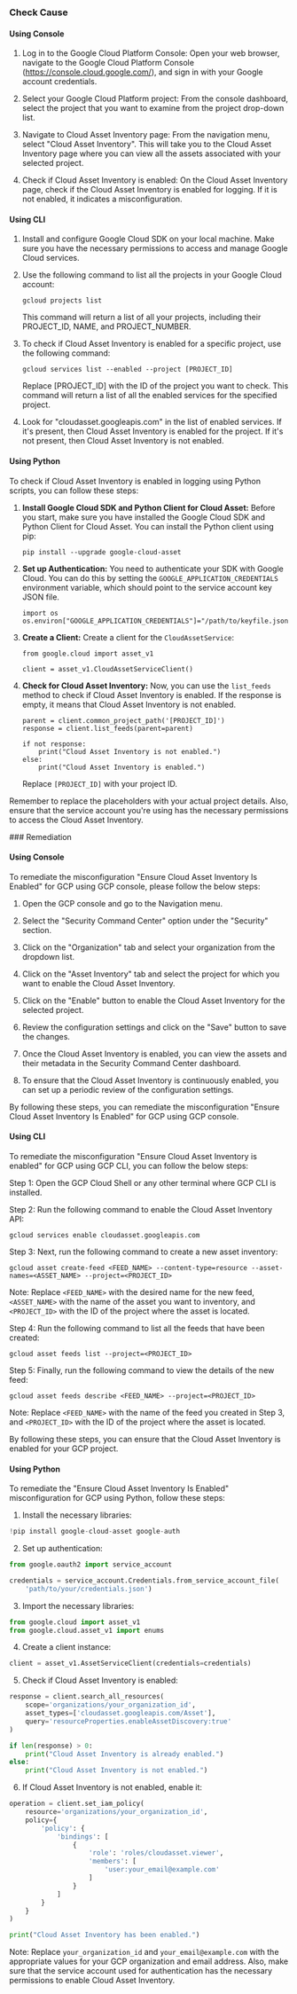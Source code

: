 

<Tabs><Tab title='Cause'>
### Check Cause

#### Using Console

1. Log in to the Google Cloud Platform Console: Open your web browser, navigate to the Google Cloud Platform Console (https://console.cloud.google.com/), and sign in with your Google account credentials.

2. Select your Google Cloud Platform project: From the console dashboard, select the project that you want to examine from the project drop-down list.

3. Navigate to Cloud Asset Inventory page: From the navigation menu, select "Cloud Asset Inventory". This will take you to the Cloud Asset Inventory page where you can view all the assets associated with your selected project.

4. Check if Cloud Asset Inventory is enabled: On the Cloud Asset Inventory page, check if the Cloud Asset Inventory is enabled for logging. If it is not enabled, it indicates a misconfiguration.

#### Using CLI

1. Install and configure Google Cloud SDK on your local machine. Make sure you have the necessary permissions to access and manage Google Cloud services.

2. Use the following command to list all the projects in your Google Cloud account:

   ```
   gcloud projects list
   ```

   This command will return a list of all your projects, including their PROJECT_ID, NAME, and PROJECT_NUMBER.

3. To check if Cloud Asset Inventory is enabled for a specific project, use the following command:

   ```
   gcloud services list --enabled --project [PROJECT_ID]
   ```

   Replace [PROJECT_ID] with the ID of the project you want to check. This command will return a list of all the enabled services for the specified project.

4. Look for "cloudasset.googleapis.com" in the list of enabled services. If it's present, then Cloud Asset Inventory is enabled for the project. If it's not present, then Cloud Asset Inventory is not enabled.

#### Using Python

To check if Cloud Asset Inventory is enabled in logging using Python scripts, you can follow these steps:

1. **Install Google Cloud SDK and Python Client for Cloud Asset:**
   Before you start, make sure you have installed the Google Cloud SDK and Python Client for Cloud Asset. You can install the Python client using pip:
   ```
   pip install --upgrade google-cloud-asset
   ```

2. **Set up Authentication:**
   You need to authenticate your SDK with Google Cloud. You can do this by setting the `GOOGLE_APPLICATION_CREDENTIALS` environment variable, which should point to the service account key JSON file.
   ```
   import os
   os.environ["GOOGLE_APPLICATION_CREDENTIALS"]="/path/to/keyfile.json"
   ```

3. **Create a Client:**
   Create a client for the `CloudAssetService`:
   ```
   from google.cloud import asset_v1

   client = asset_v1.CloudAssetServiceClient()
   ```

4. **Check for Cloud Asset Inventory:**
   Now, you can use the `list_feeds` method to check if Cloud Asset Inventory is enabled. If the response is empty, it means that Cloud Asset Inventory is not enabled.
   ```
   parent = client.common_project_path('[PROJECT_ID]')
   response = client.list_feeds(parent=parent)

   if not response:
       print("Cloud Asset Inventory is not enabled.")
   else:
       print("Cloud Asset Inventory is enabled.")
   ```
   Replace `[PROJECT_ID]` with your project ID.

Remember to replace the placeholders with your actual project details. Also, ensure that the service account you're using has the necessary permissions to access the Cloud Asset Inventory.

</Tab>

<Tab title='Remediation'>
### Remediation

#### Using Console

To remediate the misconfiguration "Ensure Cloud Asset Inventory Is Enabled" for GCP using GCP console, please follow the below steps:

1. Open the GCP console and go to the Navigation menu.

2. Select the "Security Command Center" option under the "Security" section.

3. Click on the "Organization" tab and select your organization from the dropdown list.

4. Click on the "Asset Inventory" tab and select the project for which you want to enable the Cloud Asset Inventory.

5. Click on the "Enable" button to enable the Cloud Asset Inventory for the selected project.

6. Review the configuration settings and click on the "Save" button to save the changes.

7. Once the Cloud Asset Inventory is enabled, you can view the assets and their metadata in the Security Command Center dashboard.

8. To ensure that the Cloud Asset Inventory is continuously enabled, you can set up a periodic review of the configuration settings.

By following these steps, you can remediate the misconfiguration "Ensure Cloud Asset Inventory Is Enabled" for GCP using GCP console.

#### Using CLI

To remediate the misconfiguration "Ensure Cloud Asset Inventory is enabled" for GCP using GCP CLI, you can follow the below steps:

Step 1: Open the GCP Cloud Shell or any other terminal where GCP CLI is installed.

Step 2: Run the following command to enable the Cloud Asset Inventory API:

```
gcloud services enable cloudasset.googleapis.com
```

Step 3: Next, run the following command to create a new asset inventory:

```
gcloud asset create-feed <FEED_NAME> --content-type=resource --asset-names=<ASSET_NAME> --project=<PROJECT_ID>
```

Note: Replace `<FEED_NAME>` with the desired name for the new feed, `<ASSET_NAME>` with the name of the asset you want to inventory, and `<PROJECT_ID>` with the ID of the project where the asset is located.

Step 4: Run the following command to list all the feeds that have been created:

```
gcloud asset feeds list --project=<PROJECT_ID>
```

Step 5: Finally, run the following command to view the details of the new feed:

```
gcloud asset feeds describe <FEED_NAME> --project=<PROJECT_ID>
```

Note: Replace `<FEED_NAME>` with the name of the feed you created in Step 3, and `<PROJECT_ID>` with the ID of the project where the asset is located.

By following these steps, you can ensure that the Cloud Asset Inventory is enabled for your GCP project.

#### Using Python

To remediate the "Ensure Cloud Asset Inventory Is Enabled" misconfiguration for GCP using Python, follow these steps:

1. Install the necessary libraries: 

```python
!pip install google-cloud-asset google-auth
```

2. Set up authentication: 

```python
from google.oauth2 import service_account

credentials = service_account.Credentials.from_service_account_file(
    'path/to/your/credentials.json')
```

3. Import the necessary libraries: 

```python
from google.cloud import asset_v1
from google.cloud.asset_v1 import enums
```

4. Create a client instance: 

```python
client = asset_v1.AssetServiceClient(credentials=credentials)
```

5. Check if Cloud Asset Inventory is enabled: 

```python
response = client.search_all_resources(
    scope='organizations/your_organization_id',
    asset_types=['cloudasset.googleapis.com/Asset'],
    query='resourceProperties.enableAssetDiscovery:true'
)

if len(response) > 0:
    print("Cloud Asset Inventory is already enabled.")
else:
    print("Cloud Asset Inventory is not enabled.")
```

6. If Cloud Asset Inventory is not enabled, enable it: 

```python
operation = client.set_iam_policy(
    resource='organizations/your_organization_id',
    policy={
        'policy': {
            'bindings': [
                {
                    'role': 'roles/cloudasset.viewer',
                    'members': [
                        'user:your_email@example.com'
                    ]
                }
            ]
        }
    }
)

print("Cloud Asset Inventory has been enabled.")
```

Note: Replace `your_organization_id` and `your_email@example.com` with the appropriate values for your GCP organization and email address. Also, make sure that the service account used for authentication has the necessary permissions to enable Cloud Asset Inventory.


</Tab>
</Tabs>
